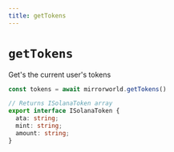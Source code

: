 ```yaml
---
title: getTokens
---
```


# `getTokens`
Get's the current user's tokens

```ts
const tokens = await mirrorworld.getTokens()

// Returns ISolanaToken array
export interface ISolanaToken {
  ata: string;
  mint: string;
  amount: string;
}
```
